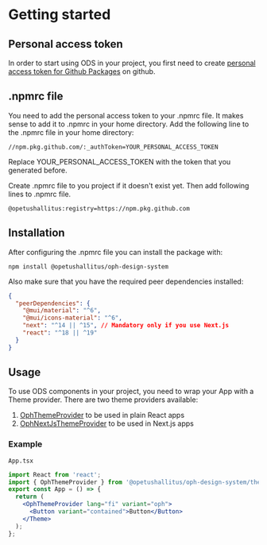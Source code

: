 
<Meta title="Getting started" />

# Getting started

## Personal access token

In order to start using ODS in your project, you first need to create [personal access token for Github Packages](https://docs.github.com/en/authentication/keeping-your-account-and-data-secure/creating-a-personal-access-token) on github.

## .npmrc file

You need to add the personal access token to your .npmrc file. It makes sense to add it to .npmrc in your home directory.
Add the following line to the .npmrc file in your home directory:

```
//npm.pkg.github.com/:_authToken=YOUR_PERSONAL_ACCESS_TOKEN
```

Replace YOUR_PERSONAL_ACCESS_TOKEN with the token that you generated before.

Create .npmrc file to you project if it doesn't exist yet. Then add following lines to .npmrc file.

```
@opetushallitus:registry=https://npm.pkg.github.com
```

## Installation

After configuring the .npmrc file you can install the package with:

`npm install @opetushallitus/oph-design-system`

Also make sure that you have the required peer dependencies installed:

```json
{
  "peerDependencies": {
    "@mui/material": "^6",
    "@mui/icons-material": "^6",
    "next": "^14 || ^15", // Mandatory only if you use Next.js
    "react": "^18 || ^19"
  }
}
```

## Usage

To use ODS components in your project, you need to wrap your App with a Theme provider.
There are two theme providers available:

1. [OphThemeProvider](/docs/theme-ophthemeprovider--docs) to be used in plain React apps
2. [OphNextJsThemeProvider](/docs/theme-ophnextjsthemeprovider--docs) to be used in Next.js apps

### Example

`App.tsx`

```jsx
import React from 'react';
import { OphThemeProvider } from '@opetushallitus/oph-design-system/theme';
export const App = () => {
  return (
    <OphThemeProvider lang="fi" variant="oph">
      <Button variant="contained">Button</Button>
    </Theme>
  );
};
```
